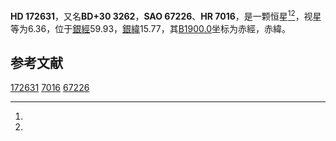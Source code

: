 {{Starbox begin
| name = HD 172631
}}
{{Starbox observe
| epoch = [[J2000.0|J2000.0]]
| constell = {{星座名待查}}<ref name=SIMBAD>{{cite web
 | url=http://simbad.u-strasbg.fr/simbad/sim-id?Ident=HR+7016
 | title=Pulsating variable Star
 | publisher=Centre de Données astronomiques de Strasbourg
 | work=SIMBAD
 | accessdate=2012-07-13
 | archive-date=2016-03-18
 | archive-url=https://web.archive.org/web/20160318084008/http://simbad.u-strasbg.fr/simbad/sim-id?Ident=HR+7016
 | dead-url=no
 }}</ref><ref name=DATA>{{cite web
 | url=http://vizier.u-strasbg.fr/viz-bin/VizieR-5?-out.add=.&-source=5050&-corr=PK=HR&-out.max=9999&HR=7016
 | title=VizieR Detailed Page
 | accessdate=2012-07-13
 | archive-date=2016-03-05
 | archive-url=https://web.archive.org/web/20160305003839/http://vizier.u-strasbg.fr/viz-bin/VizieR-5?-out.add=.&-source=5050&-corr=PK=HR&-out.max=9999&HR=7016
 | dead-url=no
 }}</ref>
| 星官 = 
| ra = {{RA|18|40|2}}<ref name=SIMBAD /><ref name=DATA />
| dec = {{DEC|+30|50|58}}<ref name=SIMBAD /><ref name=DATA />
| appmag_v = 6.36<ref name=SIMBAD /><ref name=DATA />
}}
{{Starbox character
| class = K0<ref name=SIMBAD /><ref name=DATA />
| b-v = <ref name=SIMBAD /><ref name=DATA />
| u-b = <ref name=SIMBAD /><ref name=DATA />
| r-i = <ref name=SIMBAD /><ref name=DATA />
| variable = 
}}
{{Starbox astrometry
| radial_v = 
| prop_mo_ra = -50
| parallax = 
| p_error = 
}}
{{Starbox catalog
| names =BD+30 3262，[[SAO星表|SAO]] 67226，[[HD星表|HD]] 172631，[[HR星表|HR]] 7016}}
{{Starbox reference |Simbad=HR+7016}}
{{Starbox end}}

'''HD 172631'''，又名'''BD+30 3262'''，'''SAO 67226'''、'''HR 7016'''，是一颗恒星<ref name=SIMBAD /><ref name=DATA />，视星等为6.36，位于[[銀道座標系|銀經]]59.93，[[銀道座標系|銀緯]]15.77，其[[B1900.0|B1900.0]]坐标为赤經{{RA|18|36|13.2}}，赤緯{{DEC|+30|15.77|23}}。

== 参考文献 ==
{{reflist}}

{{star-stub}}

[[Category:HD和HDE天體|172631]]
[[Category:HR天體|7016]]
[[Category:SAO天體|67226]]